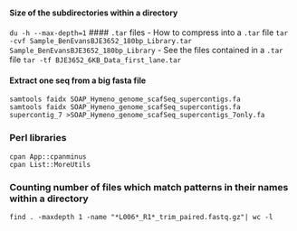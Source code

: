 #### Size of the subdirectories within a directory
`du -h --max-depth=1`
#### `.tar` files
- How to compress into a `.tar` file
`tar -cvf Sample_BenEvansBJE3652_180bp_Library.tar Sample_BenEvansBJE3652_180bp_Library`
- See the files contained in a `.tar` file
`tar -tf BJE3652_6KB_Data_first_lane.tar`

#### Extract one seq from a big fasta file 
```
samtools faidx SOAP_Hymeno_genome_scafSeq_supercontigs.fa
samtools faidx SOAP_Hymeno_genome_scafSeq_supercontigs.fa supercontig_7 >SOAP_Hymeno_genome_scafSeq_supercontigs_7only.fa
```
### Perl libraries
```
cpan App::cpanminus
cpan List::MoreUtils
```
### Counting number of files which match patterns in their names within a directory
```
find . -maxdepth 1 -name "*L006*_R1*_trim_paired.fastq.gz"| wc -l
```
